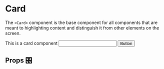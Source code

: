 
<Meta title="Components/Card" component={Card} />

# Card

The `<Card>` component is the base component for all components that are meant to highlighting content and distinguish it from other elements on the screen.

<Preview>
  <Story name="default">
    <Card>
      <Heading>This is a card component</Heading>
      <FormRow>
        <Input />
      </FormRow>
      <FormRow>
        <Button>Button</Button>
      </FormRow>
    </Card>
  </Story>
</Preview>

## Props 🎛️

<Props of={Card} />
